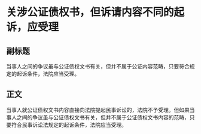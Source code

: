 # 关涉公证债权书，但诉请内容不同的起诉，应受理
## 副标题
当事人之间的争议虽与公证债权文书有关，但并不属于公证内容范畴，只要符合规定的起诉条件，法院应当受理。
## 正文
当事人就公证债权文书内容直接向法院提起民事诉讼的，法院不予受理。但如果当事人之间的争议虽与公证债权文书有关，但并不属于公证债权文书内容的范畴，只要符合民事诉讼法规定的起诉条件，法院应当受理。